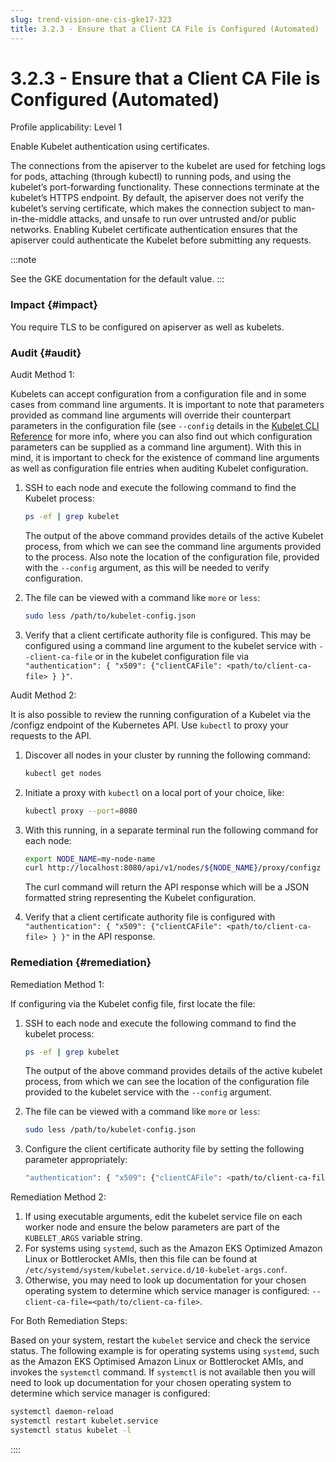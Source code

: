 ```yaml
---
slug: trend-vision-one-cis-gke17-323
title: 3.2.3 - Ensure that a Client CA File is Configured (Automated)
---
```

# 3.2.3 - Ensure that a Client CA File is Configured (Automated)

Profile applicability: Level 1

Enable Kubelet authentication using certificates.

The connections from the apiserver to the kubelet are used for fetching logs for pods, attaching (through kubectl) to running pods, and using the kubelet’s port-forwarding functionality. These connections terminate at the kubelet’s HTTPS endpoint. By default, the apiserver does not verify the kubelet’s serving certificate, which makes the connection subject to man-in-the-middle attacks, and unsafe to run over untrusted and/or public networks. Enabling Kubelet certificate authentication ensures that the apiserver could authenticate the Kubelet before submitting any requests.

:::note

See the GKE documentation for the default value.
:::

### Impact {#impact}

You require TLS to be configured on apiserver as well as kubelets.

### Audit {#audit}

Audit Method 1:

Kubelets can accept configuration from a configuration file and in some cases from command line arguments. It is important to note that parameters provided as command line arguments will override their counterpart parameters in the configuration file (see `--config` details in the [Kubelet CLI Reference](https://kubernetes.io/docs/reference/command-line-tools-reference/kubelet/) for more info, where you can also find out which configuration parameters can be supplied as a command line argument). With this in mind, it is important to check for the existence of command line arguments as well as configuration file entries when auditing Kubelet configuration.

1.  SSH to each node and execute the following command to find the Kubelet process:

    ```bash
    ps -ef | grep kubelet
    ```

    The output of the above command provides details of the active Kubelet process, from which we can see the command line arguments provided to the process. Also note the location of the configuration file, provided with the `--config` argument, as this will be needed to verify configuration.

2.  The file can be viewed with a command like `more` or `less`:

    ```bash
    sudo less /path/to/kubelet-config.json
    ```

3.  Verify that a client certificate authority file is configured. This may be configured using a command line argument to the kubelet service with `--client-ca-file` or in the kubelet configuration file via `"authentication": { "x509": {"clientCAFile": <path/to/client-ca-file> } }"`.

Audit Method 2:

It is also possible to review the running configuration of a Kubelet via the /configz endpoint of the Kubernetes API. Use `kubectl` to proxy your requests to the API.

1.  Discover all nodes in your cluster by running the following command:

    ```bash
    kubectl get nodes
    ```

2.  Initiate a proxy with `kubectl` on a local port of your choice, like:

    ```bash
    kubectl proxy --port=8080
    ```

3.  With this running, in a separate terminal run the following command for each node:

    ```bash
    export NODE_NAME=my-node-name
    curl http://localhost:8080/api/v1/nodes/${NODE_NAME}/proxy/configz
    ```

    The curl command will return the API response which will be a JSON formatted string representing the Kubelet configuration.

4.  Verify that a client certificate authority file is configured with `"authentication": { "x509": {"clientCAFile": <path/to/client-ca-file> } }"` in the API response.

### Remediation {#remediation}

Remediation Method 1:

If configuring via the Kubelet config file, first locate the file:

1.  SSH to each node and execute the following command to find the kubelet process:

    ```bash
    ps -ef | grep kubelet
    ```

    The output of the above command provides details of the active kubelet process, from which we can see the location of the configuration file provided to the kubelet service with the `--config` argument.

2.  The file can be viewed with a command like `more` or `less`:

    ```bash
    sudo less /path/to/kubelet-config.json
    ```

3.  Configure the client certificate authority file by setting the following parameter appropriately:

    ```bash
    "authentication": { "x509": {"clientCAFile": <path/to/client-ca-file> } }"
    ```

Remediation Method 2:

1.  If using executable arguments, edit the kubelet service file on each worker node and ensure the below parameters are part of the `KUBELET_ARGS` variable string.
2.  For systems using `systemd`, such as the Amazon EKS Optimized Amazon Linux or Bottlerocket AMIs, then this file can be found at` /etc/systemd/system/kubelet.service.d/10-kubelet-args.conf`.
3.  Otherwise, you may need to look up documentation for your chosen operating system to determine which service manager is configured: `--client-ca-file=<path/to/client-ca-file>`.

For Both Remediation Steps:

Based on your system, restart the `kubelet` service and check the service status. The following example is for operating systems using `systemd`, such as the Amazon EKS Optimised Amazon Linux or Bottlerocket AMIs, and invokes the `systemctl` command. If `systemctl` is not available then you will need to look up documentation for your chosen operating system to determine which service manager is configured:

```bash
systemctl daemon-reload
systemctl restart kubelet.service
systemctl status kubelet -l
```
::::
